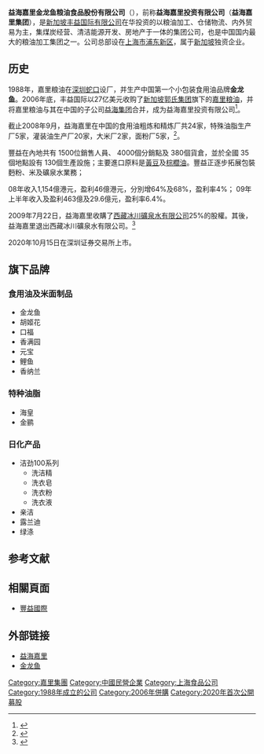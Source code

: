 {{Infobox Company 
| foundation = 
| location = [[上海市|上海市]][[浦东新区|浦东新区]][[博成路|博成路]]1379号金龙鱼大厦
| key_people = 创始人[[郭鹤年|郭鹤年]]及董事长[[郭孔丰|郭孔丰]]
| industry = 
| products = 食用油、特种油脂、米面制品、日化产品
| services = 
| revenue = 2008年收入、1,154億港元
| operating_income = 
| num_employees = 
| parent = [[新加坡丰益国际有限公司|新加坡丰益国际有限公司]]
| divisions = 
| subsid = 嘉里粮油（青岛）有限公司<br />青岛嘉里花生油有限公司
| traded_as = {{Szse|300999}}
| capital = 
| market_value = 
| accounting_period = 
| homepage = {{URL|http://www.yihaikerry.net.cn}}
| footnotes = 
| company_name = 益海嘉里金龙鱼粮油食品股份有限公司
| company_name_en = Yihai Kerry Arawana Holdings Co, Ltd.
| company_logo = 
| company_type = 
| company_slogan = 建立一个理想的集团
| market_information = 
| abbreviated_name = 
| profit = 
| P/E ratio = 
| earnings per share = 
| Net asset value = 
| width = 
}}

'''益海嘉里金龙鱼粮油食品股份有限公司'''（{{Szse|300999|name=金龙鱼}}），前称'''益海嘉里投资有限公司'''（'''益海嘉里集团'''），是[[新加坡丰益国际有限公司|新加坡丰益国际有限公司]]在华投资的以粮油加工、仓储物流、内外贸易为主，集煤炭经营、清洁能源开发、房地产于一体的集团公司，也是中国国内最大的粮油加工集团之一。公司总部设在[[上海市|上海市]][[浦东新区|浦东新区]]，属于[[新加坡|新加坡]]独资企业。

==历史==
1988年，嘉里粮油在[[深圳|深圳]][[蛇口工业区|蛇口]]设厂，并生产中国第一个小包装食用油品牌'''金龙鱼'''。2006年底，丰益国际以27亿美元收购了[[新加坡|新加坡]][[郭氏集团|郭氏集团]]旗下的[[嘉里粮油|嘉里粮油]]，并将嘉里粮油与其在中国的子公司[[益海集团|益海集团]]合并，成为益海嘉里投资有限公司<ref>{{cite news | author=刘俊 | last= | coauthors= | title=国内食用油产业竞争加剧 金龙鱼东家被收编 | date=2006-12-21 | publisher=东方网 | url=http://finance.eastday.com/m/20061221/u1a2520528.html | work=广州日报 | pages= | accessdate=2008-05-15 | language=zh-hans | archive-date=2020-11-28 | archive-url=https://web.archive.org/web/20201128232446/http://finance.eastday.com/m/20061221/u1a2520528.html | dead-url=no }}</ref>。

截止2008年9月，益海嘉里在中国的食用油粗炼和精炼厂共24家，特殊油脂生产厂5家，灌装油生产厂20家，大米厂2家，面粉厂5家，<ref>{{cite news| author=石玉| last=| coauthors=马晓宁| title=丰益凶猛——一个粮油巨头的成长路径| date=08/05/07| publisher=北青网| url=http://dycj.ynet.com/article.jsp?oid=38138294&pageno=3| work=第一财经日报| pages=| accessdate=2008-05-13| language=zh-hans| deadurl=yes| archiveurl=https://web.archive.org/web/20080508224907/http://dycj.ynet.com/article.jsp?oid=38138294| archivedate=2008年5月8日| df=}}</ref>。

豐益在內地共有 1500位銷售人員、 4000個分銷點及 380個貨倉，並於全國 35個地點設有 130個生產設施；主要進口原料是[[大豆|黃豆]]及[[棕櫚油|棕櫚油]]。豐益正逐步拓展包裝麪粉、米及礦泉水業務；

08年收入1,154億港元，盈利46億港元，分別增64%及68%，盈利率4%；
09年上半年收入及盈利463億及29.6億元，盈利率6.4%。

2009年7月22日，益海嘉里收購了[[西藏5100|西藏冰川礦泉水有限公司]]25%的股權。其後，益海嘉里退出西藏冰川礦泉水有限公司。<ref>{{Cite web |url=http://gegu.stock.cnfol.com/110301/125,1332,9406014,00.shtml |title=益海嘉里退出西藏冰川矿泉水项目 |access-date=2012-04-01 |archive-url=https://web.archive.org/web/20110305203643/http://gegu.stock.cnfol.com/110301/125,1332,9406014,00.shtml |archive-date=2011-03-05 |dead-url=yes }}</ref>

2020年10月15日在深圳证券交易所上市。

== 旗下品牌 ==
=== 食用油及米面制品 ===
*金龙鱼
*胡姬花
*口福
*香满园
*元宝
*鲤鱼
*香纳兰

===特种油脂===
*海皇
*金鹂

=== 日化产品 ===
*洁劲100系列
**洗洁精
**洗衣皂
**洗衣粉
**洗衣液
*亲洁
*露兰迪
*绿涤

==参考文献==
{{Reflist|2}}

==相關頁面==
*[[丰益国际|豐益國際]]

==外部链接==
* [http://www.yihaikerry.net.cn 益海嘉里] {{Wayback|url=http://www.yihaikerry.net.cn/ |date=20210428025250 }}
* [http://www.jinlongyu.cn 金龙鱼] {{Wayback|url=http://www.jinlongyu.cn/ |date=20210118111750 }}

{{嘉里集團}}
{{CSI-300}}
{{SZSECI}}
{{Hang Seng China 50 Index}}

[[Category:嘉里集團|Category:嘉里集團]]
[[Category:中國民營企業|Category:中國民營企業]]
[[Category:上海食品公司|Category:上海食品公司]]
[[Category:1988年成立的公司|Category:1988年成立的公司]]
[[Category:2006年併購|Category:2006年併購]]
[[Category:2020年首次公開募股|Category:2020年首次公開募股]]